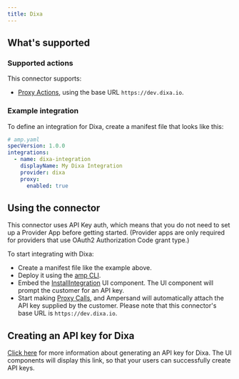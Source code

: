 ```yaml
---
title: Dixa
---
```

## What's supported

### Supported actions

This connector supports:
- [Proxy Actions](/define-integrations/proxy-actions), using the base URL `https://dev.dixa.io`.

### Example integration

To define an integration for Dixa, create a manifest file that looks like this:

```YAML
# amp.yaml
specVersion: 1.0.0
integrations:
  - name: dixa-integration
    displayName: My Dixa Integration
    provider: dixa
    proxy:
      enabled: true
```

## Using the connector

This connector uses API Key auth, which means that you do not need to set up a Provider App before getting started. (Provider apps are only required for providers that use OAuth2 Authorization Code grant type.)

To start integrating with Dixa:
- Create a manifest file like the example above.
- Deploy it using the [amp CLI](/cli/overview).
- Embed the [InstallIntegration](/embeddable-ui-components#install-integration) UI component. The UI component will prompt the customer for an API key.
- Start making [Proxy Calls](/define-integrations/proxy-actions), and Ampersand will automatically attach the API key supplied by the customer. Please note that this connector's base URL is `https://dev.dixa.io`.

## Creating an API key for Dixa

[Click here](https://docs.dixa.io/docs/api-standards-rules/#authentication) for more information about generating an API key for Dixa. The UI components will display this link, so that your users can successfully create API keys.
